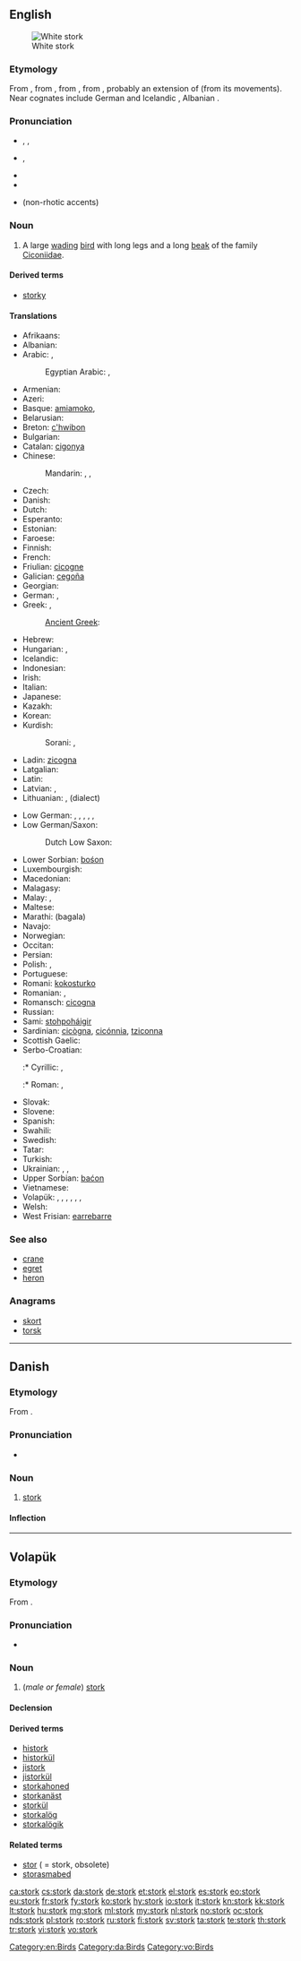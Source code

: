 ==English==
{{wikipedia|dab=stork}}

[[Image:White Stork 3weeks.jpg|thumbnail|right|White stork]]

===Etymology===
From {{etyl|enm|en}} {{term|stork|lang=enm}}, from {{etyl|ang|en}} {{term|storc|lang=ang}}, from {{etyl|gem-pro|en}} {{recons|sturkaz|lang=gem-pro}}, from {{etyl|ine-pro|en}} {{recons|str̥gos|lang=ine-pro}}, probably an extension of {{recons|ster-||stiff|lang=ine-pro}} (from its movements).  Near cognates include German {{term|Storch|lang=de}} and Icelandic {{term|storkur|lang=is}}, Albanian {{term|shturë||starling|lang=sq}}.

===Pronunciation===
* {{a|US}} {{enPR|stôrk}}, {{IPA|/stɔrk/}}, {{X-SAMPA|/stOrk/}}
* {{a|UK}} {{IPA|/stɔːk/}}, {{X-SAMPA|/stO:k/}}
* {{audio|en-us-stork.ogg|Audio (US)}}
* {{rhymes|ɔː(r)k}}
* {{homophones|stalk}} (non-rhotic accents)

===Noun===
{{en-noun}}

# A large [[wade|wading]] [[bird]] with long legs and a long [[beak]] of the family [[Ciconiidae]].

====Derived terms====
* [[storky]]

====Translations====
{{trans-top|large wading bird}}
* Afrikaans: {{t-|af|ooievaar}}
* Albanian: {{t-|sq|lejleku}}
* Arabic: {{t-|ar|لقلق|tr=laqlaq}}, {{t-|ar|بجعة|f|tr=bajaʕa|sc=Arab}}
*: Egyptian Arabic: {{tø|arz|لقلق|m|tr=laqlaq|sc=Arab}}, {{tø|arz|بجعة|tr=bagaʕa|sc=Arab}}
* Armenian: {{t+|hy|արագիլ|tr=aragil}}
* Azeri: {{t-|az|leylək}}
* Basque: [[amiamoko]], {{t+|eu|zikoina}}
* Belarusian: {{t+|be|бусел|m|tr=búsel|sc=Cyrl}}
* Breton: [[c'hwibon]]
* Bulgarian: {{t-|bg|щъркел|m|tr=štǎ̀rkel|sc=Cyrl}}
* Catalan: [[cigonya]]
* Chinese:
*: Mandarin: {{t|cmn|鸛|sc=Hani}}, {{t|cmn|鹳|tr=guàn|sc=Hani}}, {{t|cmn|鹳鸟|tr=guànniǎo|sc=Hani}}
* Czech: {{t+|cs|čáp|m}}
* Danish: {{t+|da|stork}}
* Dutch: {{t+|nl|ooievaar|m}}
* Esperanto: {{t-|eo|cikonio}}
* Estonian: {{t+|et|toonekurg}}
* Faroese: {{t-|fo|storkur}}
* Finnish: {{t+|fi|kattohaikara}}
* French: {{t+|fr|cigogne|f}}
* Friulian: [[cicogne]]
* Galician: [[cegoña]]
* Georgian: {{t-|ka|წერო|tr=cero|sc=Geor}}
* German: {{t+|de|Storch|m}}, {{t+|de|Adebar|m}} {{qualifier|dialectal or poetic}}
* Greek: {{t+|el|πελαργός|tr=pelargós}}, {{t+|el|λελέκι|n|tr=leléki|sc=Grek}}
*: [[Ancient Greek]]: {{tø|grc|πελαργός|tr=pelargos|sc=polytonic}}
* Hebrew: {{t+|he|חסידה|f|tr=khasida|sc=Hebr}}
* Hungarian: {{t+|hu|gólya}}, {{t+|hu|eszterág}} {{qualifier|rare}}
* Icelandic: {{t+|is|storkur}}
* Indonesian: {{t+|id|bangau}}
* Irish: {{t-|ga|storc}}
* Italian: {{t+|it|cicogna|f}}
* Japanese: {{t-|ja|コウノトリ|tr=kōnotori|sc=Jpan}}
* Kazakh: {{t|kk|ләйлек|tr=läylek|sc=Cyrl}}
* Korean: {{t-|ko|황새|tr=hwangsae|sc=Kore}}
* Kurdish:
*: Sorani: {{ku-Arab|[[له‌قله‌ق]]}}, {{ku-Arab|[[حاجی له‌قله‌ق]]}}
* Ladin: [[zicogna]]
* Latgalian: {{tø|ltg|žugure|f}}
* Latin: {{t-|la|ciconia|f}}
* Latvian: {{t-|lv|stārķis|m}}, {{t-|lv|stārks|m}}
* Lithuanian: {{t+|lt|gandras|m}}, {{t-|lt|starkus|m}} (dialect)
{{trans-mid}}
* Low German: {{t-|nds|Stork|m}}, {{t+|nds|Aadboor|m}}, {{t+|nds|Oodboor|m}}, {{t+|nds|Adeboor|m}}, {{t-|nds|Odeboor|m}}, {{t+|nds|Ebeer|m}}
* Low German/Saxon:
*: Dutch Low Saxon: {{tø|nds-nl|aiber}} {{qualifier|Gronings}}
* Lower Sorbian: [[bośon]]
* Luxembourgish: {{t-|lb|Storch|m}}
* Macedonian: {{t-|mk|штрк|m|tr=štrk}}
* Malagasy: {{t+|mg|falamakavava}}
* Malay: {{t-|ms|burung botak}}, {{t-|ms|ranggung}}
* Maltese: {{t-|mt|ċikonja}}
* Marathi: (bagala)
* Navajo: {{tø|nv|tsídii bidaanézí}}
* Norwegian: {{t+|no|stork}}
* Occitan: {{t+|oc|cigonha}}
* Persian: {{t-|fa|لک‌لک|tr=laklak}}
* Polish: {{t+|pl|bocian|m}}, {{t+|pl|bociek|m}}
* Portuguese: {{t+|pt|cegonha}}
* Romani: [[kokosturko]] {{m}}
* Romanian: {{t+|ro|barză|f}}, {{t-|ro|barza-albă|f}}
* Romansch: [[cicogna]]
* Russian: {{t+|ru|аист|m|tr=áist}}
* Sami: [[stohpoháigir]]
* Sardinian: [[cicògna]], [[cicónnia]], [[tziconna]]
* Scottish Gaelic: {{t-|gd|corra-bhàn|f}}
* Serbo-Croatian:
*:* Cyrillic: {{t-|sh|рода|f|sc=Cyrl}}, {{t-|sh|штрк|m|sc=Cyrl}}
*:* Roman: {{t-|sh|roda|f}}, {{t-|sh|štrk|m}}
* Slovak: {{t+|sk|bocian|m}}
* Slovene: {{t+|sl|štorklja|f}}
* Spanish: {{t+|es|cigüeña|f}}
* Swahili: {{t-|sw|kongoti}}
* Swedish: {{t+|sv|stork}}
* Tatar: {{t+|tt|ләкләк|tr=läkläk|sc=Cyrl}}
* Turkish: {{t+|tr|leylek}}
* Ukrainian: {{t-|uk|лелека|m|tr=leléka|sc=Cyrl}}, {{t-|uk|чорногуз|m|tr=čornohúz|sc=Cyrl}}, {{t+|uk|бусел|m|tr=búsel|sc=Cyrl}}
* Upper Sorbian: [[baćon]]
* Vietnamese: {{t+|vi|cò}}
* Volapük: {{qualifier|♂♀}} {{t+|vo|stork}}, {{qualifier|♂}} {{t-|vo|histork}},  {{qualifier|♀}} {{t-|vo|jistork}}, {{qualifier|♂♀ offspring}} {{t-|vo|storkül}}, {{qualifier|♂ offspring}} {{t-|vo|historkül}}, {{qualifier|♀ offspring}} {{t-|vo|jistorkül}}, {{qualifier|older word, obsolete}} {{t+|vo|stor}}
* Welsh: {{t-|cy|ciconia}}
* West Frisian: [[earrebarre]]
{{trans-bottom}}

===See also===
* [[crane]]
* [[egret]]
* [[heron]]

===Anagrams===
* [[skort#English|skort]]
* [[torsk#English|torsk]]

[[Category:en:Birds]]

----

==Danish==
{{wikipedia|lang=da}}

===Etymology===

From {{etyl|non|da}} {{term|storkr||stork|lang=non}}.

===Pronunciation===
* {{IPA|/stɔːrk/|[sd̥ɒːɡ̊]|lang=da}}

===Noun===
{{da-noun|en|e}}

# [[stork#English|stork]]

====Inflection====
{{da-noun-infl|en|e}}

[[Category:da:Birds]]

----

==Volapük==

===Etymology===

From {{etyl|en|vo}}.

===Pronunciation===
* {{IPA|/stoɾk/||lang=vo}}

===Noun===
{{vo-noun}}

# (''male or female'') [[stork#English|stork]]

====Declension====
{{vo-decl-noun}}

====Derived terms====
* [[histork]]
* [[historkül]]
* [[jistork]]
* [[jistorkül]]
* [[storkahoned]]
* [[storkanäst]]
* [[storkül]]
* [[storkalög]]
* [[storkalögik]]

====Related terms====
* [[stor]] ( = stork, obsolete)
* [[storasmabed]]

[[Category:vo:Birds]]

[[ca:stork]]
[[cs:stork]]
[[da:stork]]
[[de:stork]]
[[et:stork]]
[[el:stork]]
[[es:stork]]
[[eo:stork]]
[[eu:stork]]
[[fr:stork]]
[[fy:stork]]
[[ko:stork]]
[[hy:stork]]
[[io:stork]]
[[it:stork]]
[[kn:stork]]
[[kk:stork]]
[[lt:stork]]
[[hu:stork]]
[[mg:stork]]
[[ml:stork]]
[[my:stork]]
[[nl:stork]]
[[no:stork]]
[[oc:stork]]
[[nds:stork]]
[[pl:stork]]
[[ro:stork]]
[[ru:stork]]
[[fi:stork]]
[[sv:stork]]
[[ta:stork]]
[[te:stork]]
[[th:stork]]
[[tr:stork]]
[[vi:stork]]
[[vo:stork]]